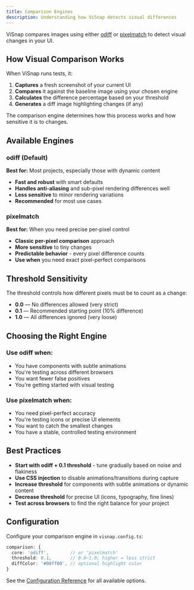 ```yaml
---
title: Comparison Engines
description: Understanding how ViSnap detects visual differences
---
```


ViSnap compares images using either [odiff](https://github.com/dmtrKovalenko/odiff) or [pixelmatch](https://github.com/mapbox/pixelmatch) to detect visual changes in your UI.

## How Visual Comparison Works

When ViSnap runs tests, it:

1. **Captures** a fresh screenshot of your current UI
2. **Compares** it against the baseline image using your chosen engine
3. **Calculates** the difference percentage based on your threshold
4. **Generates** a diff image highlighting changes (if any)

The comparison engine determines how this process works and how sensitive it is to changes.

## Available Engines

### odiff (Default)

**Best for:** Most projects, especially those with dynamic content

- **Fast and robust** with smart defaults
- **Handles anti-aliasing** and sub-pixel rendering differences well
- **Less sensitive** to minor rendering variations
- **Recommended** for most use cases

### pixelmatch

**Best for:** When you need precise per-pixel control

- **Classic per-pixel comparison** approach
- **More sensitive** to tiny changes
- **Predictable behavior** - every pixel difference counts
- **Use when** you need exact pixel-perfect comparisons

## Threshold Sensitivity

The threshold controls how different pixels must be to count as a change:

- **0.0** — No differences allowed (very strict)
- **0.1** — Recommended starting point (10% difference)
- **1.0** — All differences ignored (very loose)

## Choosing the Right Engine

### Use odiff when:
- You have components with subtle animations
- You're testing across different browsers
- You want fewer false positives
- You're getting started with visual testing

### Use pixelmatch when:
- You need pixel-perfect accuracy
- You're testing icons or precise UI elements
- You want to catch the smallest changes
- You have a stable, controlled testing environment

## Best Practices

- **Start with odiff + 0.1 threshold** - tune gradually based on noise and flakiness
- **Use CSS injection** to disable animations/transitions during capture
- **Increase threshold** for components with subtle animations or dynamic content
- **Decrease threshold** for precise UI (icons, typography, fine lines)
- **Test across browsers** to find the right balance for your project

## Configuration

Configure your comparison engine in `visnap.config.ts`:

```ts
comparison: {
  core: 'odiff',        // or 'pixelmatch'
  threshold: 0.1,       // 0.0–1.0; higher = less strict
  diffColor: '#00ff00', // optional highlight color
}
```

See the [Configuration Reference](/docs/reference/configuration) for all available options.
